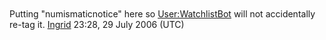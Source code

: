 <article id="2949038" title=Talk:Euribor>
	<talkpage id="2949038" title="Talk:Euribor">
{{WikiProject European Union | class = Start | importance = Low}}

Putting &quot;numismaticnotice&quot; here so [[User:WatchlistBot]] will not accidentally re-tag it. [[User:Mom2jandk|Ingrid]] 23:28, 29 July 2006 (UTC)
	</talkpage>
</article>